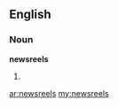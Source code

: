 ==English==

===Noun===
'''newsreels'''

# {{plural of|[[newsreel]]}}

[[ar:newsreels]]
[[my:newsreels]]